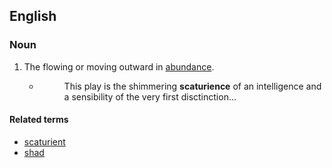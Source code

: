 ==English==

===Noun===
{{en-noun|~}}

# {{context|rare|lang=en}} The flowing or moving outward in [[abundance]].
#* {{rfdate|and other bibliographic details}} {{w|Edmund Wilson}}
#*: This play is the shimmering '''scaturience''' of an intelligence and a sensibility of the very first disctinction...

====Related terms====
* [[scaturient]]
* [[shad]]